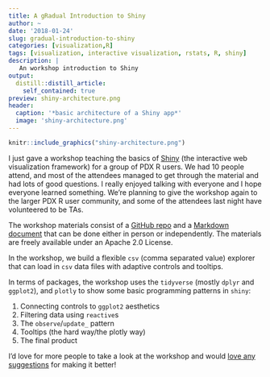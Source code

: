 ```yaml
---
title: A gRadual Introduction to Shiny
author: ~
date: '2018-01-24'
slug: gradual-introduction-to-shiny
categories: [visualization,R]
tags: [visualization, interactive visualization, rstats, R, shiny]
description: |
   An workshop introduction to Shiny   
output:
  distill::distill_article:
    self_contained: true
preview: shiny-architecture.png
header:
  caption: '*basic architecture of a Shiny app*'
  image: 'shiny-architecture.png'
---
```


```r
knitr::include_graphics("shiny-architecture.png")
```

I just gave a workshop teaching the basics of [Shiny](https://shiny.rstudio.com) (the interactive web visualization framework) for a group of PDX R users. We had 10 people attend, and most of the attendees managed to get through the material and had lots of good questions. I really enjoyed talking with everyone and I hope everyone learned something. We're planning to give the workshop again to the larger PDX R user community, and some of the attendees last night have volunteered to be TAs. 

The workshop materials consist of a [GitHub repo](https://github.com/laderast/gradual_shiny) and a [Markdown document](https://laderast.github.io/gradual_shiny/) that can be done either in person or independently. The materials are freely available under an Apache 2.0 License. 

In the workshop, we build a flexible `csv` (comma separated value) explorer that can load in `csv` data files with adaptive controls and tooltips.  

In terms of packages, the workshop uses the `tidyverse` (mostly `dplyr` and `ggplot2`), and `plotly` to show some basic programming patterns in `shiny`:

1. Connecting controls to `ggplot2` aesthetics
2. Filtering data using `reactive`s
3. The `observe`/`update_` pattern
4. Tooltips (the hard way/the plotly way)
5. The final product

I'd love for more people to take a look at the workshop and would [love any suggestions](https://github.com/laderast/gradual_shiny/issues/2) for making it better!

